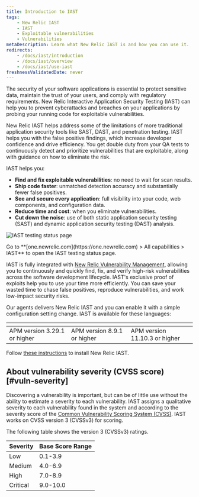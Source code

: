 ```yaml
---
title: Introduction to IAST
tags:
    - New Relic IAST
    - IAST
    - Exploitable vulnerabilities
    - Vulnerabilities
metaDescription: Learn what New Relic IAST is and how you can use it.
redirects:
    - /docs/iast/introduction
    - /docs/iast/overview
    - /docs/iast/use-iast
freshnessValidatedDate: never
---
```



The security of your software applications is essential to protect sensitive data, maintain the trust of your users, and comply with regulatory requirements. New Relic Interactive Application Security Testing (IAST) can help you to prevent cyberattacks and breaches on your applications by probing your running code for exploitable vulnerabilities.

New Relic IAST helps address some of the limitations of more traditional application security tools like SAST, DAST, and penetration testing. IAST helps you with the false positive findings, which increase developer confidence and drive efficiency. You get double duty from your QA tests to continuously detect and prioritize vulnerabilities that are exploitable, along with guidance on how to eliminate the risk.

IAST helps you:

- **Find and fix exploitable vulnerabilities**: no need to wait for scan results.
- **Ship code faster**: unmatched detection accuracy and substantially fewer false positives.
- **See and secure every application**: full visibility into your code, web components, and configuration data.
- **Reduce time and cost**: when you eliminate vulnerabilities.
- **Cut down the noise**: use of both static application security testing (SAST) and dynamic application security testing (DAST) analysis.


<img
    title="IAST testing status page"
    alt="IAST testing status page"
    src={iastTestingStatus}
/>

<figcaption>
    Go to **[one.newrelic.com](https://one.newrelic.com) > All capabilities > IAST** to open the IAST testing status page.
</figcaption> 


IAST is fully integrated with [New Relic Vulnerability Management](/docs/vulnerability-management/overview/), allowing you to continuously and quickly find, fix, and verify high-risk vulnerabilities across the software development lifecycle. IAST's exclusive proof of exploits help you to use your time more efficiently. You can save your wasted time to chase false positives, reproduce vulnerabilities, and work low-impact security risks.

Our <InlinePopover type="apm" /> agents delivers New Relic IAST and you can enable it with a simple configuration setting change. IAST is available for these languages:

<table>
    <thead>
        <tr>
            <th>
                <TechTileGrid>
                <TechTile
                name="Go agent"
                icon="logo-go"
                to="https://github.com/newrelic/csec-go-agent/tree/v0.1.0#support-matrix"
                />
                </TechTileGrid>
            </th>
            <th>
                <TechTileGrid>
                <TechTile
                name="Java agent"
                icon="logo-java"
                to="https://github.com/newrelic/csec-java-agent#support-matrix"
                />
                </TechTileGrid>
            </th>
            <th>
                <TechTileGrid>
                <TechTile
                name="Node.js agent"
                icon="logo-nodejs"
                to="https://github.com/newrelic/csec-node-agent/#supported--modules"
                />
                </TechTileGrid>
            </th>
        </tr>
    </thead>
    <tbody>
        <tr>
            <td>
            APM version 3.29.1 or higher 
            </td>
            <td>
            APM version 8.9.1 or higher
            </td>
            <td>
            APM version 11.10.3 or higher
            </td>
        </tr>
    </tbody>
</table>

Follow [these instructions](/docs/iast/install/) to install New Relic IAST.

## About vulnerability severity (CVSS score) [#vuln-severity]

Discovering a vulnerability is important, but can be of little use without the ability to estimate a severity to each vulnerability. IAST assigns a qualitative severity to each vulnerability found in the system and according to the severity score of the [Common Vulnerability Scoring System (CVSS)](https://nvd.nist.gov/vuln-metrics/cvss). IAST works on CVSS version 3 (CVSSv3) for scoring.

The following table shows the version 3 (CVSSv3) ratings.

<table>
    <thead>
        <tr>
            <th>
                Severity
            </th>
            <th>
                Base Score Range
            </th>
        </tr>
    </thead>
    <tbody>
        <tr>
            <td>
                Low
            </td>
            <td>
                0.1-3.9
            </td>
        </tr>
        <tr>
            <td>
                Medium
            </td>
            <td>
                4.0-6.9
            </td>
        </tr>
        <tr>
            <td>
                High
            </td>
            <td>
                7.0-8.9
            </td>
        </tr>
        <tr>
            <td>
                Critical
            </td>
            <td>
                9.0-10.0
            </td>
        </tr>        
    </tbody>
</table>






